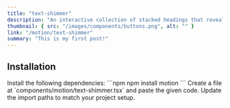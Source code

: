 ```yaml
---
title: "text-shimmer"
description: "An interactive collection of stacked headings that reveal individual content sections with a click."
thumbnail: { src: "/images/components/buttons.png", alt: "" }
link: "/motion/text-shimmer"
summary: "This is my first post!"
---
```


<ComponentPreview name="text-shimmer-demo" />

## Installation

<Steps>
<Step>
Install the following dependencies:
</Step>
```npm
npm install motion
```

<Step>
Create a file at `components/motion/text-shimmer.tsx` and paste the given code.  
</Step>

<CollapsibleSource name="text-shimmer" />

<Step>
Update the import paths to match your project setup.
</Step>

</Steps>